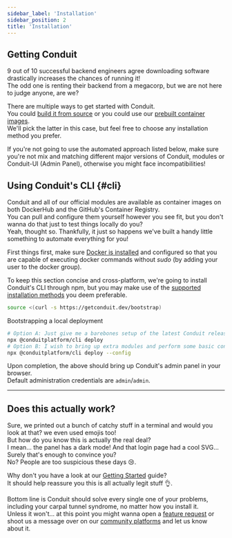 ```yaml
---
sidebar_label: 'Installation'
sidebar_position: 2
title: 'Installation'
---
```


## Getting Conduit

9 out of 10 successful backend engineers agree downloading software drastically increases the chances of running it!<br />
The odd one is renting their backend from a megacorp, but we are not here to judge anyone, are we?<br />

There are multiple ways to get started with Conduit.<br />
You could [build it from source](https://github.com/ConduitPlatform/Conduit#running-from-source-)
or you could use our [prebuilt container images](https://github.com/orgs/ConduitPlatform/packages?sort_by=downloads_desc&visibility=public).<br />
We'll pick the latter in this case, but feel free to choose any installation method you prefer.

If you're not going to use the automated approach listed below, make sure you're not mix and matching different major versions of
Conduit, modules or Conduit-UI (Admin Panel), otherwise you might face incompatibilities!

## Using Conduit's CLI {#cli}

Conduit and all of our official modules are available as container images on both DockerHub and the GitHub's Container Registry.<br />
You can pull and configure them yourself however you see fit, but you don't wanna do that just to test things locally do you?<br />
Yeah, thought so. Thankfully, it just so happens we've built a handy little something to automate everything for you!

First things first, make sure [Docker is installed](https://docs.docker.com/get-docker/) and
configured so that you are capable of executing docker commands without *sudo* (by adding your user to the docker group).

<!-- TODO: Add platform/repo tabs once we add more installation options -->
To keep this section concise and cross-platform, we're going to install Conduit's CLI through npm, but you may make use of the [supported installation methods](./cli.mdx) you deem preferable.

``` bash
source <(curl -s https://getconduit.dev/bootstrap)
```
Bootstrapping a local deployment

``` bash
# Option A: Just give me a barebones setup of the latest Conduit release
npx @conduitplatform/cli deploy
# Option B: I wish to bring up extra modules and perform some basic configuration
npx @conduitplatform/cli deploy --config
```

Upon completion, the above should bring up Conduit's admin panel in your browser.<br />
Default administration credentials are `admin`/`admin`.

-------------------------------------------------

## Does this actually work?

Sure, we printed out a bunch of catchy stuff in a terminal and would you look at that? we even used emojis too!<br />
But how do you know this is actually the real deal?<br />
I mean... the panel has a dark mode! And that login page had a cool SVG... Surely that's enough to convince you?<br />
No? People are too suspicious these days 😢.

Why don't you have a look at our [Getting Started](./get-started) guide?<br />
It should help reassure you this is all actually legit stuff 👌.

Bottom line is Conduit should solve every single one of your problems, including your carpal tunnel syndrome, no matter how you install it.<br />
Unless it won't... at this point you might wanna open a [feature request](https://github.com/ConduitPlatform/Conduit/issues/new/choose)
or shoot us a message over on our [community platforms](https://getconduit.dev/contribute) and let us know about it.
